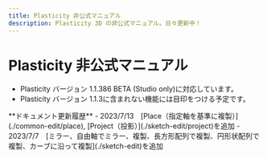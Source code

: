 ```yaml
---
title: Plasticity 非公式マニュアル
description: Plasticity 3D の非公式マニュアル。日々更新中！
---
```


# Plasticity 非公式マニュアル

- Plasticity バージョン 1.1.386 BETA (Studio only)に対応しています。
- Plasticity バージョン 1.1.3に含まれない機能には目印をつける予定です。

<Callout type="info">
**ドキュメント更新履歴**
- 2023/7/13　[Place（指定軸を基準に複製）](./common-edit/place), [Project（投影）](./sketch-edit/project)を追加
- 2023/7/7　[ミラー、自由軸でミラー、複製、長方形配列で複製、円形状配列で複製、カーブに沿って複製](./sketch-edit)を追加
</Callout>